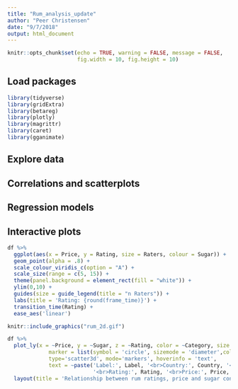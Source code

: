 ```yaml
---
title: "Rum_analysis_update"
author: "Peer Christensen"
date: "9/7/2018"
output: html_document
---
```


```r
knitr::opts_chunk$set(echo = TRUE, warning = FALSE, message = FALSE, 
                      fig.width = 10, fig.height = 10)
```

## Load packages

```r
library(tidyverse)
library(gridExtra)
library(betareg)
library(plotly)
library(magrittr)
library(caret)
library(gganimate)
```

## Explore data



## Correlations and scatterplots


## Regression models


## Interactive plots
```r
df %>%
  ggplot(aes(x = Price, y = Rating, size = Raters, colour = Sugar)) +
  geom_point(alpha = .8) +
  scale_colour_viridis_c(option = "A") +
  scale_size(range = c(5, 15)) +
  theme(panel.background = element_rect(fill = "white")) +
  ylim(0,10) +
  guides(size = guide_legend(title = "n Raters")) +
  labs(title = 'Rating: {round(frame_time)}') +
  transition_time(Rating) +
  ease_aes('linear')
```

```r
knitr::include_graphics("rum_2d.gif")
```

```r
df %>%
  plot_ly(x = ~Price, y = ~Sugar, z = ~Rating, color = ~Category, size = ~Raters,
             marker = list(symbol = 'circle', sizemode = 'diameter',colorscale = 'Viridis'), sizes = c(10, 25),
             type='scatter3d', mode='markers', hoverinfo = 'text',
             text = ~paste('Label:', Label, '<br>Country:', Country, '<br>Category:', Category,
                           '<br>Rating:', Rating, '<br>Price:', Price,'<br>Sugar:', Sugar)) %>%
  layout(title = 'Relationship between rum ratings, price and sugar content')
```